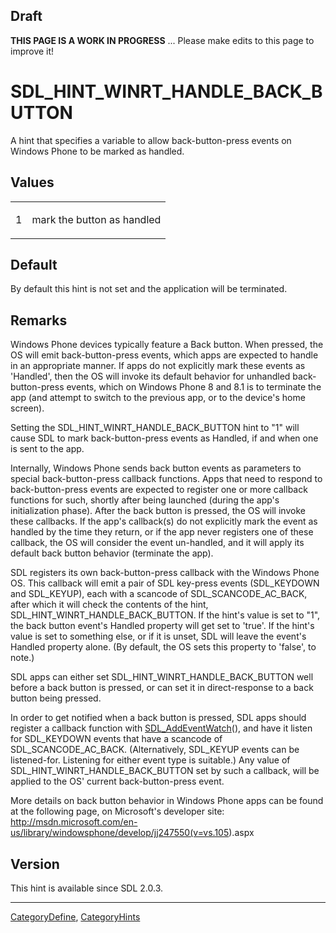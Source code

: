 == Draft ==

'''THIS PAGE IS A WORK IN PROGRESS''' ... Please make edits to this page to improve it!


<!-- #*^*^*^*^*See http://wiki.libsdl.org/moin.cgi/SGEnumerations for details on editing this page*^*^*^*^* -->


= SDL_HINT_WINRT_HANDLE_BACK_BUTTON =
A hint that specifies a variable to allow back-button-press events on Windows Phone to be marked as handled.




== Values ==
{|
|1
|mark the button as handled
|}


== Default ==
By default this hint is not set and the application will be terminated.



== Remarks ==
Windows Phone devices typically feature a Back button.  When pressed, the OS will emit back-button-press events, which apps are expected to
handle in an appropriate manner.  If apps do not explicitly mark these events as 'Handled', then the OS will invoke its default behavior for
unhandled back-button-press events, which on Windows Phone 8 and 8.1 is to terminate the app (and attempt to switch to the previous app, or to the
device's home screen).

Setting the SDL_HINT_WINRT_HANDLE_BACK_BUTTON hint to "1" will cause SDL to mark back-button-press events as Handled, if and when one is sent to
the app.

Internally, Windows Phone sends back button events as parameters to special back-button-press callback functions.  Apps that need to respond
to back-button-press events are expected to register one or more callback functions for such, shortly after being launched (during the
app's initialization phase).  After the back button is pressed, the OS will invoke these callbacks.  If the app's callback(s) do not explicitly
mark the event as handled by the time they return, or if the app never registers one of these callback, the OS will consider the event un-handled, and it will apply its default back button behavior (terminate the app).

SDL registers its own back-button-press callback with the Windows Phone OS.  This callback will emit a pair of SDL key-press events (SDL_KEYDOWN
and SDL_KEYUP), each with a scancode of SDL_SCANCODE_AC_BACK, after which it will check the contents of the hint, SDL_HINT_WINRT_HANDLE_BACK_BUTTON.
If the hint's value is set to "1", the back button event's Handled property will get set to 'true'.  If the hint's value is set to something
else, or if it is unset, SDL will leave the event's Handled property alone.  (By default, the OS sets this property to 'false', to note.)

SDL apps can either set SDL_HINT_WINRT_HANDLE_BACK_BUTTON well before a back button is pressed, or can set it in direct-response to a back button
being pressed.

In order to get notified when a back button is pressed, SDL apps should register a callback function with [[SDL_AddEventWatch]](), and have it listen
for SDL_KEYDOWN events that have a scancode of SDL_SCANCODE_AC_BACK. (Alternatively, SDL_KEYUP events can be listened-for.  Listening for
either event type is suitable.)  Any value of SDL_HINT_WINRT_HANDLE_BACK_BUTTON set by such a callback, will be applied to the OS' current back-button-press event.

More details on back button behavior in Windows Phone apps can be found at the following page, on Microsoft's developer site:
http://msdn.microsoft.com/en-us/library/windowsphone/develop/jj247550(v=vs.105).aspx


== Version ==
This hint is available since SDL 2.0.3.


----
[[CategoryDefine]], [[CategoryHints]]
<!-- #See the Style Guide for instructions on editing the footer. -->
